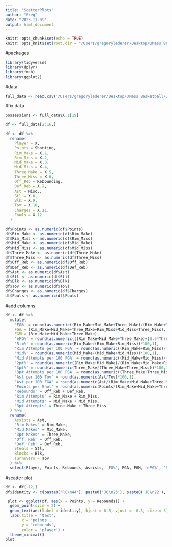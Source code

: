 ```yaml
---
title: "ScatterPlots"
author: "Greg"
date: "2023-11-09"
output: html_document
---
```


```r
knitr::opts_chunk$set(echo = TRUE)
knitr::opts_knit$set(root.dir = "/Users/gregorylederer/Desktop/UMass Basketball/Shiny/Reactable Prac/UMassPractice23-24")
```

#packages
```r
library(tidyverse)
library(dplyr)
library(fmsb)
library(ggplot2)
```

#data
```r
full_data <- read.csv('/Users/gregorylederer/Desktop/UMass Basketball/23-24 Practice Stat Sheet - Grand Totals.csv')
```

#fix data
```r
possessions <- full_data$X.1[19]

df <- full_data[2:16,]

df <- df %>%
  rename(
    Player = X,
    Points = Shooting,
    Rim_Make = X.1,
    Rim_Miss = X.2,
    Mid_Make = X.3,
    Mid_Miss = X.4,
    Three_Make = X.5,
    Three_Miss = X.6,
    Off_Reb = Rebounding,
    Def_Reb = X.7,
    Ast = Misc.,
    Stl = X.8,
    Blk = X.9,
    Tov = X.10,
    Charges = X.11,
    Fouls = X.12
  )

df$Points <- as.numeric(df$Points)
df$Rim_Make <- as.numeric(df$Rim_Make)
df$Rim_Miss <- as.numeric(df$Rim_Miss)
df$Mid_Make <- as.numeric(df$Mid_Make)
df$Mid_Miss <- as.numeric(df$Mid_Miss)
df$Three_Make <- as.numeric(df$Three_Make)
df$Three_Miss <- as.numeric(df$Three_Miss)
df$Off_Reb <- as.numeric(df$Off_Reb)
df$Def_Reb <- as.numeric(df$Def_Reb)
df$Ast <- as.numeric(df$Ast)
df$Stl <- as.numeric(df$Stl)
df$Blk <- as.numeric(df$Blk)
df$Tov <- as.numeric(df$Tov)
df$Charges <- as.numeric(df$Charges)
df$Fouls <- as.numeric(df$Fouls)
```

#add columns
```r
df <- df %>%
  mutate(
    'FG%' = round(as.numeric((Rim_Make+Mid_Make+Three_Make)/(Rim_Make+Mid_Make+Three_Make+Rim_Miss+Mid_Miss+Three_Miss))*100,1),
    FGA = (Rim_Make+Mid_Make+Three_Make+Rim_Miss+Mid_Miss+Three_Miss),
    FGM = (Rim_Make+Mid_Make+Three_Make),
    'eFG%' = round(as.numeric(((Rim_Make+Mid_Make+Three_Make)+(0.5*Three_Make))/(Rim_Make+Mid_Make+Three_Make+Rim_Miss+Mid_Miss+Three_Miss))*100,1),
    'Rim%' = round(as.numeric(Rim_Make/(Rim_Make+Rim_Miss))*100,1),
    'Rim Attempts per 100 FGA' = round(as.numeric((Rim_Make+Rim_Miss)/(Rim_Make+Mid_Make+Three_Make+Rim_Miss+Mid_Miss+Three_Miss))*100,1),
    'Mid%' = round(as.numeric(Mid_Make/(Mid_Make+Mid_Miss))*100,1),
    'Mid Attempts per 100 FGA' = round(as.numeric((Mid_Make+Mid_Miss)/(Rim_Make+Mid_Make+Three_Make+Rim_Miss+Mid_Miss+Three_Miss))*100,1),
    '2pt%' = round(as.numeric((Rim_Make+Mid_Make)/(Rim_Make+Mid_Make+Rim_Miss+Mid_Miss))*100,1),
    '3pt%' = round(as.numeric(Three_Make/(Three_Make+Three_Miss))*100,1),
    '3pt Attempts per 100 FGA' = round(as.numeric((Three_Make+Three_Miss)/(Rim_Make+Mid_Make+Three_Make+Rim_Miss+Mid_Miss+Three_Miss))*100,1),
    'Ast per 100 Tov' = round(as.numeric(Ast/Tov)*100,1),
    'Ast per 100 FGA' = round(as.numeric(Ast/(Rim_Make+Mid_Make+Three_Make+Rim_Miss+Mid_Miss+Three_Miss))*100,1),
    'Points per Shot' = round(as.numeric(Points/(Rim_Make+Mid_Make+Three_Make+Rim_Miss+Mid_Miss+Three_Miss))*100,1),
    'Rebounds' = Off_Reb + Def_Reb,
    'Rim Attempts' = Rim_Make + Rim_Miss,
    'Mid Attempts' = Mid_Make + Mid_Miss,
    '3pt Attempts' = Three_Make + Three_Miss
  ) %>%
  rename(
    Assists = Ast,
    'Rim Makes' = Rim_Make,
    'Mid Makes' = Mid_Make,
    '3pt Makes' = Three_Make,
    'Off. Reb' = Off_Reb,
    'Def. Reb' = Def_Reb,
    Steals = Stl,
    Blocks = Blk,
    Turnovers = Tov
  ) %>%
  select(Player, Points, Rebounds, Assists, 'FG%', FGA, FGM, 'eFG%', 'Rim Makes', 'Rim Attempts', 'Rim%', 'Rim Attempts per 100 FGA', 'Mid Makes', 'Mid Attempts', 'Mid%', 'Mid Attempts per 100 FGA', '2pt%', '3pt Makes', '3pt Attempts', '3pt%', '3pt Attempts per 100 FGA', 'Off. Reb', 'Def. Reb', 'Steals', 'Blocks', 'Turnovers', 'Charges', 'Fouls', 'Ast per 100 Tov', 'Ast per 100 FGA', 'Points per Shot')
```

#scatter plot
```r
df <- df[-12,]
df$identity <- c(paste0('RC\n44'), paste0('JC\n23'), paste0('JC\n22'), paste0('MC\n33'), paste0('JC\n2'), paste0('RD\n4'), paste0('RD\n3'), paste0('TF\n12'), paste0('DHS\n1'), paste0('MM\n34'), paste0('RM\n20'), paste0('JN\n11'), paste0('KT\n5'), paste0('MW\n10'))

 plot <- ggplot(df, aes(x = Points, y = Rebounds)) + 
  geom_point(size = 2) +
  geom_text(aes(label = identity), hjust = 0.5, vjust = -0.5, size = 3) +
  labs(title = 'test',
       x = 'points',
       y = 'rebounds',
       color = 'player') + 
  theme_minimal()
plot
```


